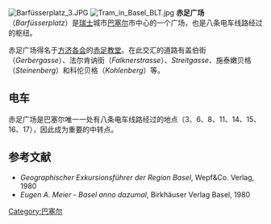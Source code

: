 [[File:Barfüsserplatz_3.JPG|thumb]]
[[File:Tram_in_Basel_BLT.jpg|thumb]]
'''赤足广场'''（''Barfüsserplatz''）是[[瑞士|瑞士]]城市[[巴塞尔|巴塞尔]]市中心的一个广场，也是八条电车线路经过的枢纽。

赤足广场得名于[[方济各会|方济各会]]的[[巴塞尔历史博物馆|赤足教堂]]。在此交汇的道路有盖伯街（''Gerbergasse''）、法尔肯讷街（''Falknerstrasse''）、''Streitgasse''、施泰嫩贝格（''Steinenberg''）和科伦贝格（''Kohlenberg''）等。

== 电车 ==
赤足广场是巴塞尔唯一一处有八条电车线路经过的地点（3、6、8、11、14、15、16、17），因此成为重要的中转点。

== 参考文献 ==
*''Geographischer Exkursionsführer der Region Basel'', Wepf&Co. Verlag, 1980
*''Eugen A. Meier - Basel anno dazumal'', Birkhäuser Verlag Basel, 1980 

{{Commonscat|Barfüsserplatz|赤足广场}}

[[Category:巴塞尔|Category:巴塞尔]]